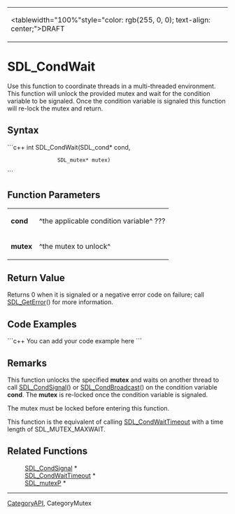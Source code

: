 <!-- pragma section-numbers off -->
<!-- pragma disable-camelcase -->
{|
|<tablewidth="100%"style="color: rgb(255, 0, 0); text-align: center;">DRAFT 
|}


= SDL_CondWait =
Use this function to coordinate threads in a multi-threaded environment.  This function will unlock the provided mutex and wait for the condition variable to be signaled. Once the condition variable is signaled this function will re-lock the mutex and return.


== Syntax ==
```c++
int SDL_CondWait(SDL_cond*  cond,
                 SDL_mutex* mutex)
```
== Function Parameters ==
{|
|'''cond''' 
|^the applicable condition variable^ ??? 
|-
|'''mutex''' 
|^the mutex to unlock^ 
|}


== Return Value ==
Returns 0 when it is signaled or a negative error code on failure; call [[SDL_GetError]]() for more information.

== Code Examples ==
```c++
You can add your code example here
```
== Remarks ==
This function unlocks the specified '''mutex''' and waits on another thread to call [[SDL_CondSignal]]() or [[SDL_CondBroadcast]]() on the condition variable '''cond'''.  The '''mutex''' is re-locked once the condition variable is signaled.

The mutex must be locked before entering this function.

This function is the equivalent of calling [[SDL_CondWaitTimeout]] with a time length of SDL_MUTEX_MAXWAIT.

== Related Functions ==
: [[SDL_CondSignal]] *
: [[SDL_CondWaitTimeout]] *
: [[SDL_mutexP]] *

----
[[CategoryAPI]], CategoryMutex
